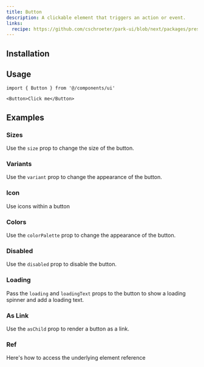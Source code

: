 ```yaml
---
title: Button
description: A clickable element that triggers an action or event.
links:
  recipe: https://github.com/cschroeter/park-ui/blob/next/packages/preset/src/recipes/button.ts
---
```


<ComponentExample name="basic" />

## Installation

<InstallationGuide />

## Usage

```tsx
import { Button } from '@/components/ui'
```

```tsx
<Button>Click me</Button>
```

## Examples

### Sizes

Use the `size` prop to change the size of the button.

<ComponentExample name="sizes" />

### Variants

Use the `variant` prop to change the appearance of the button.

<ComponentExample name="variants" />

### Icon

Use icons within a button

<ComponentExample name="icon" />

### Colors

Use the `colorPalette` prop to change the appearance of the button.

<ComponentExample name="colors" />

### Disabled

Use the `disabled` prop to disable the button.

<ComponentExample name="disabled" />  

### Loading

Pass the `loading` and `loadingText` props to the button to show a loading spinner and add a loading text.

<ComponentExample name="loading" />

### As Link

Use the `asChild` prop to render a button as a link.

<ComponentExample name="as-link" />

### Ref

Here's how to access the underlying element reference

<ComponentExample name="ref" codeOnly />